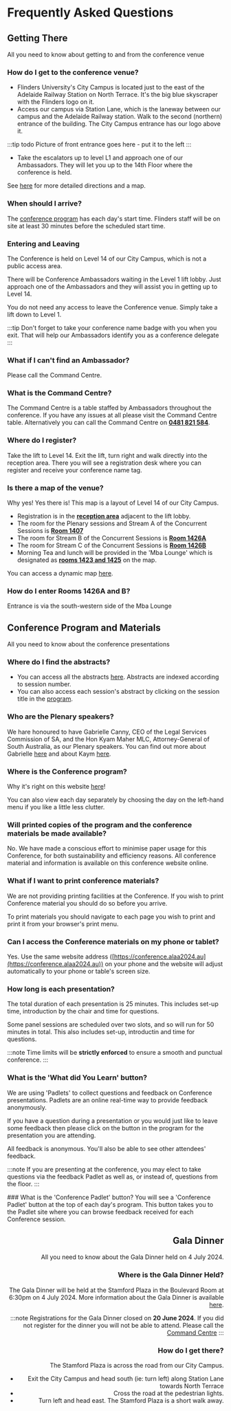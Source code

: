 
# Frequently Asked Questions

## Getting There
All you need to know about getting to and from the conference venue

### How do I get to the conference venue?
* Flinders University's City Campus is located just to the east of the Adelaide Railway Station on North Terrace.  It's the big blue skyscraper with the Flinders logo on it.
* Access our campus via Station Lane, which is the laneway between our campus and the Adelaide Railway station.  Walk to the second (northern) entrance of the building.  The City Campus entrance has our logo above it.

:::tip todo
Picture of front entrance goes here - put it to the left
:::

* Take the escalators up to level L1 and approach one of our Ambassadors.  They will let you up to the 14th Floor where the conference is held.



See [here](/flinders_ncc) for more detailed directions and a map.

### When should I arrive?
The [conference program](/docs) has each day's start time.  Flinders staff will be on site at least 30 minutes before the scheduled start time.

### Entering and Leaving
The Conference is held on Level 14 of our City Campus, which is not a public access area.

There will be Conference Ambassadors waiting in the Level 1 lift lobby.  Just approach one of the Ambassadors and they will assist you in getting up to Level 14.

You do not need any access to leave the Conference venue. Simply take a lift down to Level 1.

:::tip
Don't forget to take your conference name badge with you when you exit. That will help our Ambassadors identify you as a conference delegate
:::

### What if I can't find an Ambassador?
Please call the Command Centre.

### What is the Command Centre?
The Command Centre is a table staffed by Ambassadors throughout the conference.  If you have any issues at all please visit the Command Centre table. Alternatively you can call the Command Centre on [**0481 821 584**](tel:0481821584).

### Where do I register?
Take the lift to Level 14.  Exit the lift, turn right and walk directly into the reception area.  There you will see a registration desk where you can register and receive your conference name tag.

### Is there a map of the venue?
Why yes! Yes there is!  This map is a layout of Level 14 of our City Campus.

<DisplayImage imageURL='/img/faq/conference2.png' />

* Registration is in the [**reception area**](https://geospatial.flinders.edu.au/Public/AutoMap/?building=821&room=1401) adjacent to the lift lobby.
* The room for the Plenary sessions and Stream A of the Concurrent Sessions is [**Room 1407**](https://geospatial.flinders.edu.au/Public/AutoMap/?building=821&room=1407)
* The room for Stream B of the Concurrent Sessions is [**Room 1426A**](https://geospatial.flinders.edu.au/Public/AutoMap/?building=821&room=1426A)
* The room for Stream C of the Concurrent Sessions is [**Room 1426B**](https://geospatial.flinders.edu.au/Public/AutoMap/?building=821&room=1426B)
* Morning Tea and lunch will be provided in the 'Mba Lounge' which is designated as [**rooms 1423 and 1425**](https://geospatial.flinders.edu.au/Public/AutoMap/?building=821&room=1425) on the map.

You can access a dynamic map [here](https://geospatial.flinders.edu.au/Public/AutoMap/?building=821&room=1404).

### How do I enter Rooms 1426A and B?
Entrance is via the south-western side of the Mba Lounge

## Conference Program and Materials
All you need to know about the conference presentations

### Where do I find the abstracts?
* You can access all the abstracts [here](/docs/zabstracts). Abstracts are indexed according to session number.
* You can also access each session's abstract by clicking on the session title in the [program](/docs).

### Who are the Plenary speakers?
We hare honoured to have Gabrielle Canny, CEO of the Legal Services Commission of SA, and the Hon Kyam Maher MLC, Attorney-General of South Australia, as our Plenary speakers.  You can find out more about Gabrielle [here](/docs/zplenary_sessions/gabrielle_canny) and about Kaym [here](/docs/zplenary_sessions/kyam_maher).

### Where is the Conference program?
Why it's right on this website [here](/docs)!

You can also view each day separately by choosing the day on the left-hand menu if you like a little less clutter.

<DisplayImage imageURL='/img/faq/conference1.png' />

### Will printed copies of the program and the conference materials be made available?
No. We have made a conscious effort to minimise paper usage for this Conference, for both sustainability and efficiency reasons.  All conference material and information is available on this conference website online.

### What if I want to print conference materials?
We are not providing printing facilities at the Conference. If you wish to print Conference material you should do so before you arrive.  

To print materials you should navigate to each page you wish to print and print it from your browser's print menu.

### Can I access the Conference materials on my phone or tablet?
Yes. Use the same website address ([https://conference.alaa2024.au](https://conference.alaa2024.au)) on your phone and the website will adjust automatically to your phone or table's screen size.

### How long is each presentation?
The total duration of each presentation is 25 minutes.  This includes set-up time, introduction by the chair and time for questions.

Some panel sessions are scheduled over two slots, and so will run for 50 minutes in total.  This also includes set-up, introductin and time for questions.

:::note
Time limits will be **strictly enforced** to ensure a smooth and punctual conference.
:::

### What is the  'What did You Learn' button?
We are using 'Padlets' to collect questions and feedback on Conference presentations. Padlets are an online real-time way to provide feedback anonymously.

If you have a question during a presentation or you would just like to leave some feedback then please click on
the <DisplayImage imageURL='/img/faq/wdyl.png' inline /> button in the program for the presentation you are attending.  

All feedback is anonymous. You'll also be able to see other attendees' feedback.

:::note
If you are presenting at the conference, you may elect to take questions via the feedback Padlet as well as, or instead of, questions from the floor.
:::

<DisplayImage imageURL='/img/faq/conferencepadlet.png' align='right' />
### What is the 'Conference Padlet' button?
You will see a 'Conference Padlet' button at the top of each day's program. This button takes you to the Padlet site where you can browse feedback received for each Conference session.

## Gala Dinner
All you need to know about the Gala Dinner held on 4 July 2024.

### Where is the Gala Dinner Held?
The Gala Dinner will be held at the Stamford Plaza in the Boulevard Room at 6:30pm on 4 July 2024.  More information about the Gala Dinner is available [here](/gala_dinner).

<DisplayImage imageURL='/img/stamfordplaza2.jpg' />

:::note
Registrations for the Gala Dinner closed on **20 June 2024**.  If you did not register for the dinner you will not be able to attend.  Please call the [Command Centre](#what-is-the-command-centre)
:::

### How do I get there?
The Stamford Plaza is across the road from our City Campus.

* Exit the City Campus and head south (ie: turn left) along Station Lane towards North Terrace
* Cross the road at the pedestrian lights.
* Turn left and head east. The Stamford Plaza is a short walk away.

<DisplayImage imageURL='/img/faq/galadinner1.png' />